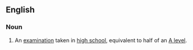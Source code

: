 ==English==
{{wikipedia}}
===Noun===
{{en-noun|sg=[[A]] [[level|Level]]}}

# {{UK}} An [[examination]] taken in [[high school]], equivalent to half of an [[A level]].